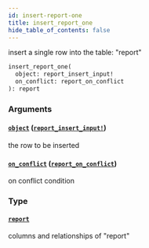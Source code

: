 ```yaml
---
id: insert-report-one
title: insert_report_one
hide_table_of_contents: false
---
```


insert a single row into the table: "report"

```graphql
insert_report_one(
  object: report_insert_input!
  on_conflict: report_on_conflict
): report
```

### Arguments

#### [`object`](#) ([`report_insert_input!`](../inputs/report-insert-input))

the row to be inserted

#### [`on_conflict`](#) ([`report_on_conflict`](../inputs/report-on-conflict))

on conflict condition

### Type

#### [`report`](../objects/report)

columns and relationships of "report"
